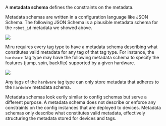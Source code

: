 A **metadata schema** defines the constraints on the metadata. 

Metadata schemas are written in a configuration language like JSON Schema. The 
following JSON Schema is a plausible metadata schema for the `robot_id` metadata we 
showed above.

<Frame>
    <img src="/images/vocabulary/device-metadata-schema.png" />
</Frame>

Miru requires every tag type to have a metadata schema describing what constitutes 
valid metadata for any tag of that tag type. For instance, the `hardware` tag type may 
have the following metadata schema to specify the features (jump, spin, backflip) 
supported by a given hardware.

<Frame>
    <img src="/images/vocabulary/hardware-tag-type-metadata-schema.png" />
</Frame>

Any tags of the `hardware` tag type can only store metadata that adheres to the 
`hardware` metadata schema.

Metadata schemas look eerily similar to config schemas but serve a different purpose. 
A metadata schema does not describe or enforce any constraints on the config instances 
that are deployed to devices. Metadata schemas only describe what constitutes valid 
metadata, effectively structuring the metadata stored for devices and tags. 